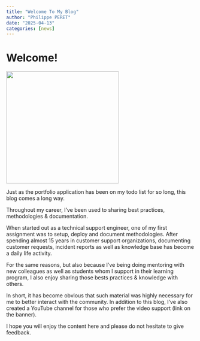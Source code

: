 ```yaml
---
title: "Welcome To My Blog"
author: "Philippe PERET"
date: "2025-04-13"
categories: [news]
---
```


# Welcome!

![](thumbnail.jpg){height=300}

Just as the portfolio application has been on my todo list for so long, this blog comes a long way.

Throughout my career, I've been used to sharing best practices, methodologies & documentation.

When started out as a technical support engineer, one of my first assignment was to setup, deploy and document methodologies. After spending almost 15 years in customer support organizations, documenting customer requests, incident reports as well as knowledge base has become a daily life activity.

For the same reasons, but also because I've being doing mentoring with new colleagues as well as students whom I support in their learning program, I also enjoy sharing those bests practices & knowledge with others.

In short, it has become obvious that such material was highly necessary for me to better interact with the community. In addition to this blog, I've also created a YouTube channel for those who prefer the video support (link on the banner).

I hope you will enjoy the content here and please do not hesitate to give feedback.
